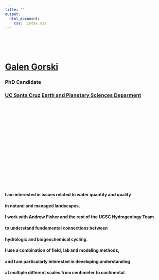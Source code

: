 ```yaml
---
title: ""
output:
  html_document:
    css:  index.css
---
```



<br>
<br>
<br>

# [Galen Gorski](https://galengorski.github.io) 
### PhD Candidate 
### [UC Santa Cruz](https://www.ucsc.edu/) [Earth and Planetary Sciences Deparment](https://eps.ucsc.edu/)

<br>
<br>
<br>
<br>
<br>
<br>
<br>
<br>
<br>
<br>
<br>
<br>
<br>
<br>
<br>
<br>



#### I am interested in issues related to water quantity and quality 
#### in natural and managed landscapes. 
#### I work with Andrew Fisher and the rest of the UCSC Hydrogeology Team 
#### to understand fundemental connections between 
#### hydrologic and biogeochemical cycling. 
#### I use a combination of field, lab and modeling methods, 
#### and I am particularly interested in developing understanding 
#### at multiple different scales from centimeter to continental.


